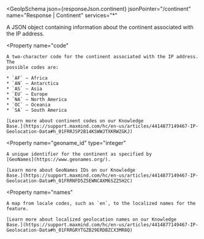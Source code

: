 
<GeoIpSchema
  json={responseJson.continent}
  jsonPointer="/continent"
  name="Response | Continent"
  services="*"
>
  A JSON object containing information about the continent associated with the
  IP address.

  <Property
    name="code"
  >
    A two-character code for the continent associated with the IP address. The
    possible codes are:

    * `AF` – Africa
    * `AN` – Antarctica
    * `AS` – Asia
    * `EU` – Europe
    * `NA` – North America
    * `OC` – Oceania
    * `SA` – South America

    [Learn more about continent codes on our Knowledge
    Base.](https://support.maxmind.com/hc/en-us/articles/4414877149467-IP-Geolocation-Data#h_01FRRJSP2B14KSWWJTXKRWZGKJ)

  </Property>

  <Property
    name="geoname_id"
    type="integer"
  >
    A unique identifier for the continent as specified by
    [GeoNames](https://www.geonames.org/).

    [Learn more about GeoNames IDs on our Knowledge
    Base.](https://support.maxmind.com/hc/en-us/articles/4414877149467-IP-Geolocation-Data#h_01FRRNFD5Z5EWNCAXM6SZZ5H2C)

  </Property>

  <Property
    name="names"
  >
    A map from locale codes, such as `en`, to the localized names for the
    feature.

    [Learn more about localized geolocation names on our Knowledge
    Base.](https://support.maxmind.com/hc/en-us/articles/4414877149467-IP-Geolocation-Data#h_01FRRGRYTGZB29ERDBZCX3MR8Q)

  </Property>
</GeoIpSchema>
